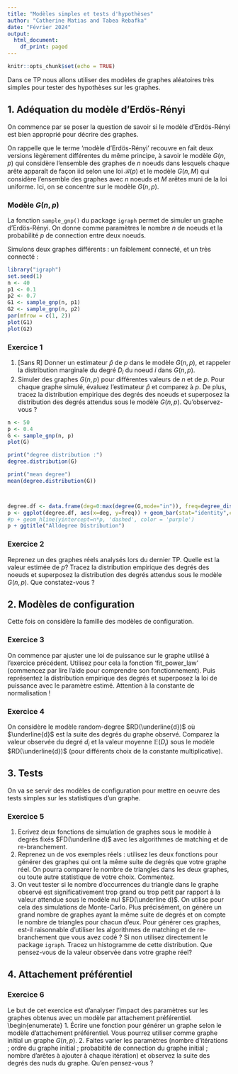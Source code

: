 ```yaml
---
title: "Modèles simples et tests d'hypothèses"
author: "Catherine Matias and Tabea Rebafka"
date: "Février 2024"
output:
  html_document:
    df_print: paged
---
```

 
```r
knitr::opts_chunk$set(echo = TRUE)
```
 
Dans ce TP nous allons utiliser des modèles de graphes aléatoires très simples pour tester des hypothèses sur les graphes. 


## 1. Adéquation du modèle d'Erdös-Rényi 
On commence par se poser la question de savoir si le modèle d'Erdös-Rényi est bien approprié pour décrire des graphes. 

On rappelle que le terme 'modèle d'Erdös-Rényi' recouvre en fait deux versions lègèrement différentes du même principe, à savoir le modèle $G(n,p)$ qui considère l'ensemble des graphes de $n$ noeuds dans lesquels chaque arête apparaît de façon iid selon une loi $\mathcal{B}(p)$ et le modèle $G(n,M)$ qui considère l'ensemble des graphes avec $n$ noeuds et $M$ arêtes muni de la loi uniforme.  Ici, on se concentre sur le modèle $G(n,p)$.



### Modèle $G(n,p)$ 
 
La fonction ``sample_gnp()`` du package ``igraph`` permet de simuler un graphe d'Erdös-Rényi. On donne comme paramètres le nombre $n$  de noeuds et  la probabilité $p$ de connection entre deux noeuds. 

Simulons deux graphes différents : un faiblement connecté, et un très connecté :
```r
library("igraph")
set.seed(1)
n <- 40
p1 <- 0.1
p2 <- 0.7
G1 <- sample_gnp(n, p1)
G2 <- sample_gnp(n, p2)
par(mfrow = c(1, 2))
plot(G1)
plot(G2)
```
 
 
### Exercice 1

1. [Sans R] Donner un estimateur $\hat{p}$ de $p$ dans le modèle $G(n,p)$, et rappeler la distribution marginale du degré $D_i$ du noeud $i$ dans $G(n,p)$.
2. Simuler des graphes $G(n,p)$ pour différentes valeurs de $n$ et de $p$. Pour chaque graphe simulé,
 évaluez l'estimateur $\hat p$ et comparez à $p$. De plus, tracez la distribution empirique  des degrés des noeuds  et   superposez la distribution des degrés attendus sous le modèle  $G(n,p)$.   Qu'observez-vous  ?
 
```r
n <- 50
p <- 0.4
G <- sample_gnp(n, p)
plot(G)
```

```r
print("degree distribution :")
degree.distribution(G)

print("mean degree")
mean(degree.distribution(G))



degree.df <- data.frame(deg=0:max(degree(G,mode="in")), freq=degree_distribution(G,mode="in"))
p <- ggplot(degree.df, aes(x=deg, y=freq)) + geom_bar(stat="identity",color="blue")
#p + geom_hline(yintercept=n*p, 'dashed', color = 'purple')
p + ggtitle("Alldegree Distribution")
```





### Exercice 2
Reprenez un des graphes  réels analysés lors du dernier TP. 
Quelle  est la  valeur  estimée  de $p$? Tracez la distribution empirique  des degrés des noeuds  et
 superposez la distribution des degrés attendus sous le modèle $G(n,p)$. Que  constatez-vous ?
    
   
## 2. Modèles de configuration 
Cette fois on considère la famille des modèles de configuration. 


### Exercice 3
On commence par ajuster une loi de puissance sur le graphe utilisé à l'exercice précédent. Utilisez pour cela la fonction 'fit_power_law' (commencez par lire l'aide pour comprendre son fonctionnement). Puis représentez la distribution empirique des degrés et superposez la loi de puissance avec le paramètre estimé. Attention à la constante de normalisation !
 
 
### Exercice 4 
On considère le modèle random-degree $RD(\underline{d})$ où $\underline{d}$ est la suite des degrés du graphe observé. Comparez la valeur observée du degré $d_i$ et la valeur moyenne $\mathbb{E}(D_i)$ sous le modèle  $RD(\underline{d})$ (pour différents choix de la constante multiplicative). 



## 3. Tests 
On va se servir des modèles de configuration pour mettre en oeuvre des tests simples sur les statistiques d'un graphe.  

### Exercice 5 
1. Ecrivez deux fonctions de simulation de graphes sous le modèle à degrés fixés $FD(\underline d)$ avec les algorithmes de matching et de re-branchement. 
2. Reprenez un de vos exemples réels : utilisez les deux fonctions pour générer des graphes qui ont la même suite de  degrés que votre graphe réel. On pourra comparer le nombre de triangles dans les deux graphes, ou toute autre statistique de votre choix. Commentez.
3. On veut tester si  le nombre d'occurrences du triangle dans le graphe observé est significativement trop grand ou trop petit par rapport à la valeur attendue sous le modèle nul $FD(\underline d)$. On utilise pour cela  des simulations de  Monte-Carlo. Plus précisément, on génère un grand nombre  de graphes ayant  la même suite de degrés et on compte le nombre de triangles pour  chacun d'eux.  Pour générer ces graphes, est-il raisonnable d'utiliser   les algorithmes de  matching
    et de re-branchement que vous avez codé ? Si non utilisez
    directement le package ``igraph``. 
  Tracez un histogramme de cette distribution. Que pensez-vous de la valeur observée dans votre graphe réel?

## 4. Attachement préférentiel 

### Exercice 6 
Le but de cet exercice est d'analyser l'impact des paramètres sur les graphes obtenus avec un modèle par attachement préférentiel.
\begin{enumerate}
1. Écrire une fonction pour générer un graphe  selon le modèle d'attachement  préférentiel. Vous pourrez utiliser comme graphe
  initial un graphe $G(n,p)$.
2. Faites varier les paramètres (nombre d'itérations ; ordre du graphe  initial ; probabitité de connection du graphe initial ;  nombre d'arêtes à ajouter à chaque itération) et observez la suite des     degrés des n\oe uds du graphe. Qu'en pensez-vous ? 


